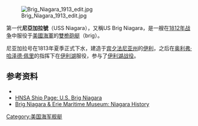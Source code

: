 {{NoteTA
|T=zh-cn:尼亚加拉号 (1813年);zh-hk:尼亞加拉號 (1813年);zh-tw:尼加拉號 (1813年)
|1=zh-cn:尼亚加拉;zh-hk:尼亞加拉;zh-tw:尼加拉
}}
[[File:Brig_Niagara_1913_edit.jpg|right]]

第一代'''尼亞加拉號'''（USS Niagara），又稱US Brig Niagara，是一艘在[[1812年战争|1812年战争]]中服役于[[美國海軍|美國海軍]]的[[雙桅砲艇|雙桅砲艇]]（brig）。

尼亚加拉号在1813年夏季正式下水，建造于[[宾夕法尼亚州|宾夕法尼亚州]]的[[伊利_(宾夕法尼亚州)|伊利]]，之后在[[奥利弗·哈泽德·佩里|奥利弗·哈泽德·佩里]]的指挥下在[[伊利湖|伊利湖]]服役，参与了[[伊利湖战役|伊利湖战役]]。

==参考资料==
*{{DANFS|http://www.history.navy.mil/danfs/n5/niagara-i.htm}}
*[https://web.archive.org/web/20090404043001/http://www.hnsa.org/ships/niagara.htm HNSA Ship Page: U.S. Brig Niagara]
*[https://web.archive.org/web/20090615072206/http://www.brigniagara.org/niagara_history.htm Brig Niagara & Erie Maritime Museum: Niagara History]


[[Category:美国海军舰艇|Category:美国海军舰艇]]
